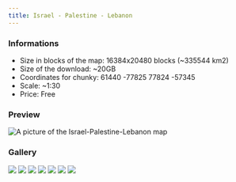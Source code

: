 ---
title: Israel - Palestine - Lebanon
---


### Informations
* Size in blocks of the map: 16384x20480 blocks (~335544 km2)
* Size of the download: ~20GB
* Coordinates for chunky: 61440 -77825 77824 -57345
* Scale: ~1:30
* Price: Free

### Preview
<img src="/img/maps/previews/asia/israel-palestine-lebanon.webp" alt="A picture of the Israel-Palestine-Lebanon map"></img>  

### Gallery
<Slider dots centerPadding="10px" arrows={false} infinite slidesToShow={1} slidesToScroll={1} pauseOnHover speed={500} autoplay autoplaySpeed={3000}>
    <img src="/img/maps/gallery/asia/israel-palestine-lebanon/0.webp"></img>
    <img src="/img/maps/gallery/asia/israel-palestine-lebanon/1.webp"></img>
    <img src="/img/maps/gallery/asia/israel-palestine-lebanon/2.webp"></img>
    <img src="/img/maps/gallery/asia/israel-palestine-lebanon/3.webp"></img>
    <img src="/img/maps/gallery/asia/israel-palestine-lebanon/4.webp"></img>
    <img src="/img/maps/gallery/asia/israel-palestine-lebanon/5.webp"></img>
    <img src="/img/maps/gallery/asia/israel-palestine-lebanon/6.webp"></img>
</Slider>